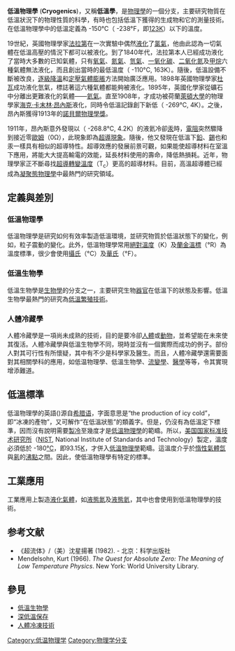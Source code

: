 {{noteTA
|G1=Physics
}}
'''低溫物理學''' ('''Cryogenics''')，又稱'''低溫學'''，是[[物理學|物理學]]的一個分支，主要研究物質在低溫狀況下的物理性質的科學，有時也包括低溫下獲得的生成物和它的測量技術。在低溫物理學中的低溫定義為 -150°C（ -238°F，即[[絕對溫度|123K]]）以下的溫度。

19世紀，英國物理學家[[法拉第|法拉第]]在一次實驗中偶然[[液化|液化]]了[[氯氣|氯氣]]，他由此認為一切氣體在低溫高壓的情況下都可以被液化。到了1840年代，法拉第本人已經成功液化了當時大多數的已知氣體，只有[[氧氣|氧氣]]、[[氮氣|氮氣]]、[[氫氣|氫氣]]、[[一氧化碳|一氧化碳]]、[[二氧化氮|二氧化氮]]及[[甲烷|甲烷]]六種氣體無法液化，而且創出當時的最低溫度（ -110°C, 163K）。隨後，低溫設備不斷被改良，[[逐級降溫|逐級降溫]]和[[定壓氣體膨脹|定壓氣體膨脹]]方法開始廣泛應用。1898年英國物理學家[[杜瓦|杜瓦]]成功液化氫氣，標誌著這六種氣體都能夠被液化。1895年，英國化學家從礦石中分離出更難液化的氣體——[[氦氣|氦氣]]。直至1908年，才成功被荷蘭[[萊頓大學|萊頓大學]]的物理學家[[海克·卡末林·昂內斯|海克·卡末林·昂內斯]]液化，同時令低溫記錄創下新低（ -269°C, 4K）。之後，昂內斯獲得1913年的[[諾貝爾物理學獎|諾貝爾物理學獎]]。

1911年，昂內斯意外發現以（ -268.8°C, 4.2K）的液氦冷卻[[汞|汞]]時，[[電阻|電阻]]突然驟降到接近零[[歐姆|歐姆]]（0Ω），此現象即為[[超導現象|超導現象]]。隨後，他又發現在低溫下[[鉛|鉛]]、[[錫|錫]]也和汞一樣具有相似的超導特性。超導效應的發展前景可觀，如果能使超導材料在室溫下應用，將能大大提高輸電的效能，延長材料使用的壽命，降低熱損耗。近年，物理學家正不斷尋找[[超導現象|超導轉變溫度]]（T<sub>c</sub>）更高的超導材料。目前，高溫超導體已經成為[[凝聚態物理學|凝聚態物理學]]中最熱門的研究領域。

== 定義與差別 ==
=== 低溫物理學 ===
低溫物理學是研究如何有效率製造低溫環境，並研究物質於低溫狀態下的變化，例如，粒子震動的變化。此外，低溫物理學常用[[絕對溫度|絕對溫度]]（K）及[[蘭金溫標|蘭金溫標]]（°R）為溫度標準，很少會使用[[攝氏|攝氏]]（°C）及[[華氏|華氏]]（°F）。

=== 低溫生物學 ===
{{main|低溫生物學}}
低溫生物學是[[生物學|生物學]]的分支之一，主要研究生物[[器官|器官]]在低溫下的狀態及影響。低溫生物學最熱門的研究為[[低溫繁殖技術|低溫繁殖技術]]。

=== 人體冷藏學 ===
{{main|人體冷藏學}}
人體冷藏學是一項尚未成熟的技術，目的是要冷卻[[人體|人體]]或[[動物|動物]]，並希望能在未來使其復活。人體冷藏學與低溫生物學不同，現時並沒有一個實際而成功的例子。部份人對其可行性有所懷疑，其中有不少是科學家及醫生。而且，人體冷藏學還需要面對其相關學科的應用，如低温物理學、低溫生物學、[[流變學|流變學]]、[[醫學|醫學]]等等，令其實現增添難道。

== 低溫標準 ==
低溫物理學的英語({{lang|en|Cryogenics}})源自[[希腊语|希腊语]]，字面意思是“the production of icy cold”，即“冰凍的產物”，又可解作“在低溫狀態”的類義字。但是，仍沒有為低溫定下標準，因而沒有說明需要[[製冷|製冷]]至幾度才是[[低溫物理學|低溫物理學]]的範疇。所以，[[美国|美国]][[国家标准技术研究所|国家标准技术研究所]]（[[NIST|NIST]], National Institute of Standards and Technology）製定，溫度必須低於 -180[[攝氏|°C]]，即93.15[[開爾文溫標|K]]，才併入[[低溫物理學|低溫物理學]]範疇。這溫度介乎於[[稀有气体|惰性氣體]][[氙|氙]]與[[氡|氡]]的[[沸點|沸點]]之間。因此，使低溫物理學有特定的標準。

== 工業應用 ==
工業應用上製造[[液化氣體|液化氣體]]，如[[液態氮|液態氮]]及[[液態氦|液態氦]]，其中也會使用到低溫物理學的技術。

== 参考文献 ==
* 《超流体》/（美）沈星揚著 (1982). - 北京：科学出版社
* Mendelsohn, Kurt (1966). ''The Quest for Absolute Zero: The Meaning of Low Temperature Physics''. New York: World University Library.

==參見==
*[[低溫生物學|低溫生物學]]
*[[深低溫保存|深低溫保存]]
*[[人體冷凍技術|人體冷凍技術]]

{{Authority control}}

[[Category:低温物理学|Category:低温物理学]]
[[Category:物理学分支|Category:物理学分支]]